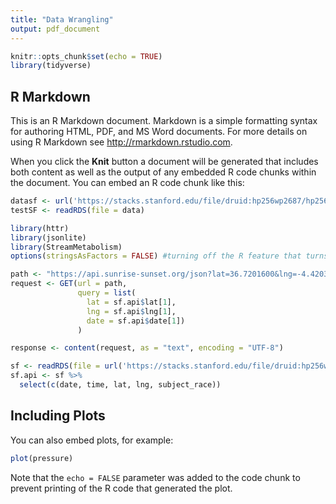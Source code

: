 ```yaml
---
title: "Data Wrangling"
output: pdf_document
---
```


```r
knitr::opts_chunk$set(echo = TRUE)
library(tidyverse)
```

## R Markdown

This is an R Markdown document. Markdown is a simple formatting syntax for authoring HTML, PDF, and MS Word documents. For more details on using R Markdown see <http://rmarkdown.rstudio.com>.

When you click the **Knit** button a document will be generated that includes both content as well as the output of any embedded R code chunks within the document. You can embed an R code chunk like this:

```r
datasf <- url('https://stacks.stanford.edu/file/druid:hp256wp2687/hp256wp2687_ca_san_francisco_2019_08_13.rds')
testSF <- readRDS(file = data)
```
```r
library(httr)
library(jsonlite)
library(StreamMetabolism)
options(stringsAsFactors = FALSE) #turning off the R feature that turns the data into strings

path <- "https://api.sunrise-sunset.org/json?lat=36.7201600&lng=-4.4203400"
request <- GET(url = path, 
               query = list(
                 lat = sf.api$lat[1],
                 lng = sf.api$lng[1],
                 date = sf.api$date[1])
               )

response <- content(request, as = "text", encoding = "UTF-8")
```

```r
sf <- readRDS(file = url('https://stacks.stanford.edu/file/druid:hp256wp2687/hp256wp2687_ca_san_francisco_2019_08_13.rds'))
sf.api <- sf %>%
  select(c(date, time, lat, lng, subject_race))
```

## Including Plots

You can also embed plots, for example:

```r
plot(pressure)
```

Note that the `echo = FALSE` parameter was added to the code chunk to prevent printing of the R code that generated the plot.
